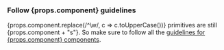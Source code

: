 <h3>Follow {props.component} guidelines</h3>

<p>{props.component.replace(/^\w/, c => c.toUpperCase())} primitives are still {props.component + "s"}.
So make sure to follow all the <a href={`/components/${props.section}/${props.component}/`}>guidelines
for {props.component} components</a>.</p>

